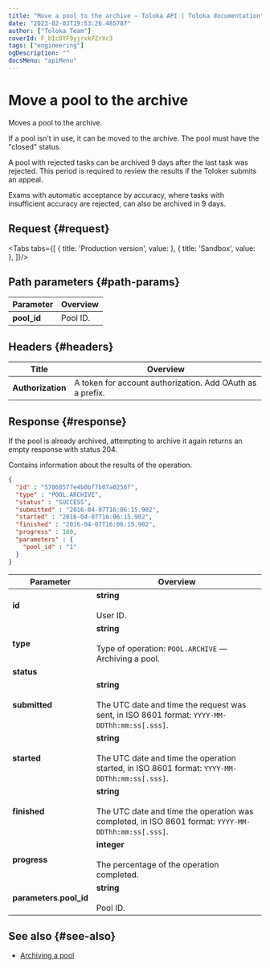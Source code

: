 ```yaml
---
title: "Move a pool to the archive — Toloka API | Toloka documentation"
date: "2023-02-03T19:53:26.485787"
author: ["Toloka Team"]
coverId: F_bIcOYF9yjrxkPZrXc3
tags: ["engineering"]
ogDescription: ""
docsMenu: "apiMenu"
---
```



# Move a pool to the archive

<Announce/>

Moves a pool to the archive.

If a pool isn't in use, it can be moved to the archive. The pool must have the "closed" status.

A pool with rejected tasks can be archived 9 days after the last task was rejected. This period is required to review the results if the Toloker submits an appeal.

Exams with automatic acceptance by accuracy, where tasks with insufficient accuracy are rejected, can also be archived in 9 days.

## Request {#request}

<Tabs tabs={[
  { title: 'Production version', value: <ArchivePoolList1/> },
  { title: 'Sandbox', value: <ArchivePoolList2/> },
]}/>

## Path parameters {#path-params}

Parameter | Overview
----- | -----
**pool_id** | Pool ID.

## Headers {#headers}

Title | Overview
----- | -----
**Authorization** | A token for account authorization. Add OAuth as a prefix.

## Response {#response}

<Note mode="note" title="Note">

If the pool is already archived, attempting to archive it again returns an empty response with status 204.

</Note>

Contains information about the results of the operation.

```json
{
  "id" : "57068577e4b0bf7b07a0256f",
  "type" : "POOL.ARCHIVE",
  "status" : "SUCCESS",
  "submitted" : "2016-04-07T16:06:15.902",
  "started" : "2016-04-07T16:06:15.902",
  "finished" : "2016-04-07T16:06:15.902",
  "progress" : 100,
  "parameters" : {
    "pool_id" : "1"
  }
}
```

Parameter | Overview
----- | -----
**id** | **string**<br/><br/>User ID.
**type** | **string**<br/><br/>Type of operation: `POOL.ARCHIVE` — Archiving a pool.
**status** | <ArchivePoolTable1/>
**submitted** | **string**<br/><br/>The UTC date and time the request was sent, in ISO 8601 format: `YYYY-MM-DDThh:mm:ss[.sss]`.
**started** | **string**<br/><br/>The UTC date and time the operation started, in ISO 8601 format: `YYYY-MM-DDThh:mm:ss[.sss]`.
**finished** | **string**<br/><br/>The UTC date and time the operation was completed, in ISO 8601 format: `YYYY-MM-DDThh:mm:ss[.sss]`.
**progress** | **integer**<br/><br/>The percentage of the operation completed.
**parameters.pool_id** | **string**<br/><br/>Pool ID.

## See also {#see-also}

- [Archiving a pool](/docs-new/guide/pool-archive)
